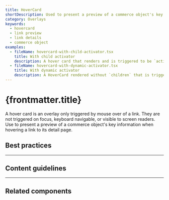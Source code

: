 ```yaml
---
title: HoverCard
shortDescription: Used to present a preview of a commerce object's key information when hovering a link to its detail page.
category: Overlays
keywords:
  - hovercard
  - link preview
  - link details
  - commerce object
examples:
  - fileName: hovercard-with-child-activator.tsx
    title: With child activator
    description: A hover card that renders and is triggered to be `active` by its `children`. Use for commerce objects rendered by themselves within normal page content.
  - fileName: hovercard-with-dynamic-activator.tsx
    title: With dynamic activator
    description: A HoverCard rendered without `children` that is triggered to be `active` and repositioned by dynamically setting the `activator` prop. Use when several of the same commerce object type are in close context, like a column of customer names in an index table of orders.
---
```


# {frontmatter.title}

<Lede>

A hover card is an overlay only triggered by mouse over of a link. They are not triggered on focus, keyboard navigable, or visible to screen readers. Use to present a preview of a commerce object's key information when hovering a link to its detail page.

</Lede>

<Examples />

<Props componentName={frontmatter.title} />

## Best practices

---

## Content guidelines

---

## Related components
